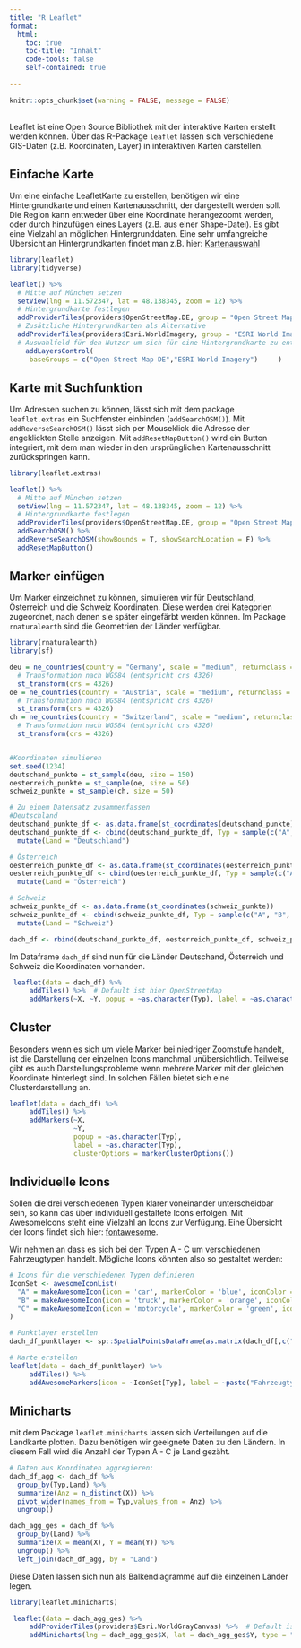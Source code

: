 ```yaml
---
title: "R Leaflet"
format:
  html:
    toc: true
    toc-title: "Inhalt"
    code-tools: false
    self-contained: true
   
---
```



```r
knitr::opts_chunk$set(warning = FALSE, message = FALSE)
```

<p style="margin-top: 30px;">

Leaflet ist eine Open Source Bibliothek mit der interaktive Karten erstellt werden können. Über das R-Package `leaflet` lassen sich verschiedene GIS-Daten (z.B. Koordinaten, Layer) in interaktiven Karten darstellen. 

</p>

<p style="margin-top: 30px;">

## Einfache Karte

</p>

Um eine einfache LeafletKarte zu erstellen, benötigen wir eine Hintergrundkarte und einen Kartenausschnitt, der dargestellt werden soll. Die Region kann entweder über eine Koordinate herangezoomt werden, oder durch hinzufügen eines Layers (z.B. aus einer Shape-Datei). Es gibt eine Vielzahl an möglichen Hintergrunddaten. Eine sehr umfangreiche Übersicht an Hintergrundkarten findet man z.B. hier: [Kartenauswahl](http://leaflet-extras.github.io/leaflet-providers/preview/)

```r
library(leaflet)
library(tidyverse)

leaflet() %>%
  # Mitte auf München setzen
  setView(lng = 11.572347, lat = 48.138345, zoom = 12) %>%
  # Hintergrundkarte festlegen
  addProviderTiles(providers$OpenStreetMap.DE, group = "Open Street Map DE") %>%
  # Zusätzliche Hintergrundkarten als Alternative
  addProviderTiles(providers$Esri.WorldImagery, group = "ESRI World Imagery") %>%
  # Auswahlfeld für den Nutzer um sich für eine Hintergrundkarte zu entscheiden
    addLayersControl(
     baseGroups = c("Open Street Map DE","ESRI World Imagery")     )

```

<p style="margin-top: 30px;">

## Karte mit Suchfunktion

</p>

Um Adressen suchen zu können, lässt sich mit dem package `leaflet.extras` ein Suchfenster einbinden (`addSearchOSM()`). Mit `addReverseSearchOSM()` lässt sich per Mouseklick die Adresse der angeklickten Stelle anzeigen. Mit `addResetMapButton()` wird ein Button integriert, mit dem man wieder in den ursprünglichen Kartenausschnitt zurückspringen kann.

```r
library(leaflet.extras)

leaflet() %>%
  # Mitte auf München setzen
  setView(lng = 11.572347, lat = 48.138345, zoom = 12) %>%
  # Hintergrundkarte festlegen
  addProviderTiles(providers$OpenStreetMap.DE, group = "Open Street Map DE") %>%
  addSearchOSM() %>% 
  addReverseSearchOSM(showBounds = T, showSearchLocation = F) %>% 
  addResetMapButton()

```


<p style="margin-top: 30px;">

## Marker einfügen

</p>

Um Marker einzeichnet zu können, simulieren wir für Deutschland, Österreich und die Schweiz Koordinaten. Diese werden drei Kategorien zugeordnet, nach denen sie später eingefärbt werden können. Im Package `rnaturalearth` sind die Geometrien der Länder verfügbar.

```r
library(rnaturalearth)
library(sf)

deu = ne_countries(country = "Germany", scale = "medium", returnclass = "sf") %>%
  # Transformation nach WGS84 (entspricht crs 4326)
  st_transform(crs = 4326)
oe = ne_countries(country = "Austria", scale = "medium", returnclass = "sf") %>%
  # Transformation nach WGS84 (entspricht crs 4326)
  st_transform(crs = 4326)
ch = ne_countries(country = "Switzerland", scale = "medium", returnclass = "sf") %>%
  # Transformation nach WGS84 (entspricht crs 4326)
  st_transform(crs = 4326)


#Koordinaten simulieren
set.seed(1234)
deutschand_punkte = st_sample(deu, size = 150)
oesterreich_punkte = st_sample(oe, size = 50)
schweiz_punkte = st_sample(ch, size = 50)

# Zu einem Datensatz zusammenfassen
#Deutschland
deutschand_punkte_df <- as.data.frame(st_coordinates(deutschand_punkte))
deutschand_punkte_df <- cbind(deutschand_punkte_df, Typ = sample(c("A", "B", "C"), size = nrow(deutschand_punkte_df), replace = T, prob = c(0.2, 0.3, 0.5))) %>%
  mutate(Land = "Deutschland")

# Österreich
oesterreich_punkte_df <- as.data.frame(st_coordinates(oesterreich_punkte))
oesterreich_punkte_df <- cbind(oesterreich_punkte_df, Typ = sample(c("A", "B", "C"), size = nrow(oesterreich_punkte_df), replace = T, prob = c(0.4, 0.1, 0.5))) %>%
  mutate(Land = "Österreich")

# Schweiz
schweiz_punkte_df <- as.data.frame(st_coordinates(schweiz_punkte))
schweiz_punkte_df <- cbind(schweiz_punkte_df, Typ = sample(c("A", "B", "C"), size = nrow(schweiz_punkte_df), replace = T, prob = c(0.6, 0.2, 0.2))) %>%
  mutate(Land = "Schweiz")

dach_df <- rbind(deutschand_punkte_df, oesterreich_punkte_df, schweiz_punkte_df)
```

Im Dataframe `dach_df` sind nun für die Länder Deutschand, Österreich und Schweiz die Koordinaten vorhanden.

```r
 leaflet(data = dach_df) %>%
     addTiles() %>%  # Default ist hier OpenStreetMap
     addMarkers(~X, ~Y, popup = ~as.character(Typ), label = ~as.character(Typ))
```

<p style="margin-top: 30px;">

## Cluster

</p>

Besonders wenn es sich um viele Marker bei niedriger Zoomstufe handelt, ist die Darstellung der einzelnen Icons manchmal unübersichtlich. Teilweise gibt es auch Darstellungsprobleme wenn mehrere Marker mit der gleichen Koordinate hinterlegt sind. In solchen Fällen bietet sich eine Clusterdarstellung an.

```r
leaflet(data = dach_df) %>%
     addTiles() %>%  
     addMarkers(~X, 
                ~Y, 
                popup = ~as.character(Typ), 
                label = ~as.character(Typ), 
                clusterOptions = markerClusterOptions())
```

<p style="margin-top: 30px;">

## Individuelle Icons

</p>

Sollen die drei verschiedenen Typen klarer voneinander unterscheidbar sein, so kann das über individuell gestaltete Icons erfolgen. Mit AwesomeIcons steht eine Vielzahl an Icons zur Verfügung. Eine Übersicht der Icons findet sich hier: [fontawesome](https://fontawesome.com/).

Wir nehmen an dass es sich bei den Typen A - C um verschiedenen Fahrzeugtypen handelt. Mögliche Icons könnten also so gestaltet werden:

```r
# Icons für die verschiedenen Typen definieren
IconSet <- awesomeIconList(
  "A" = makeAwesomeIcon(icon = 'car', markerColor = 'blue', iconColor = 'black', library = "fa"),
  "B" = makeAwesomeIcon(icon = 'truck', markerColor = 'orange', iconColor = 'black', library = "fa"),
  "C" = makeAwesomeIcon(icon = 'motorcycle', markerColor = 'green', iconColor = 'black', library = "fa")
)

# Punktlayer erstellen
dach_df_punktlayer <- sp::SpatialPointsDataFrame(as.matrix(dach_df[,c("X","Y")]), dach_df[,c("Typ","Land")])

# Karte erstellen
leaflet(data = dach_df_punktlayer) %>%
     addTiles() %>%  
     addAwesomeMarkers(icon = ~IconSet[Typ], label = ~paste("Fahrzeugtyp ",as.character(Typ))) 
```

<p style="margin-top: 30px;">

## Minicharts

</p>

mit dem Package `leaflet.minicharts` lassen sich Verteilungen auf die Landkarte plotten. Dazu benötigen wir geeignete Daten zu den Ländern. In diesem Fall wird die Anzahl der Typen A - C je Land gezäht.

```r
# Daten aus Koordinaten aggregieren:
dach_df_agg <- dach_df %>%
  group_by(Typ,Land) %>%
  summarize(Anz = n_distinct(X)) %>%
  pivot_wider(names_from = Typ,values_from = Anz) %>%
  ungroup()

dach_agg_ges = dach_df %>%
  group_by(Land) %>%
  summarize(X = mean(X), Y = mean(Y)) %>%
  ungroup() %>%
  left_join(dach_df_agg, by = "Land")


```

Diese Daten lassen sich nun als Balkendiagramme auf die einzelnen Länder legen.

```r
library(leaflet.minicharts)

 leaflet(data = dach_agg_ges) %>%
     addProviderTiles(providers$Esri.WorldGrayCanvas) %>%  # Default ist hier OpenStreetMap
     addMinicharts(lng = dach_agg_ges$X, lat = dach_agg_ges$Y, type = "bar", chartdata = dach_agg_ges[,4:6], width =80, height = 80)
```
